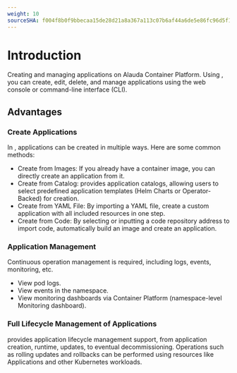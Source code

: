 ```yaml
---
weight: 10
sourceSHA: f004f8b0f9bbecaa15de28d21a8a367a113c07b6af44a6de5e86fc96d5f13741
---
```


# Introduction

Creating and managing applications on Alauda Container Platform. Using <Term name="product" textCase="lower" />, you can create, edit, delete, and manage applications using the web console or command-line interface (CLI).

## Advantages

### Create Applications
In <Term name="product" textCase="lower" />, applications can be created in multiple ways. Here are some common methods:
- Create from Images: If you already have a container image, you can directly create an application from it.
- Create from Catalog: <Term name="product" textCase="lower" /> provides application catalogs, allowing users to select predefined application templates (Helm Charts or Operator-Backed) for creation.
- Create from YAML File: By importing a YAML file, create a custom application with all included resources in one step.
- Create from Code: By selecting or inputting a code repository address to import code, automatically build an image and create an application.

### Application Management
Continuous operation management is required, including logs, events, monitoring, etc.
- View pod logs.
- View events in the namespace.
- View monitoring dashboards via Container Platform (namespace-level Monitoring dashboard).

### Full Lifecycle Management of Applications
<Term name="product" textCase="lower" /> provides application lifecycle management support, from application creation, runtime, updates, to eventual decommissioning. Operations such as rolling updates and rollbacks can be performed using resources like Applications and other Kubernetes workloads.